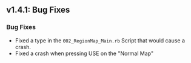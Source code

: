 ## v1.4.1: Bug Fixes

### Bug Fixes 
- Fixed a type in the `002_RegionMap_Main.rb` Script that would cause a crash.
- Fixed a crash when pressing USE on the "Normal Map"